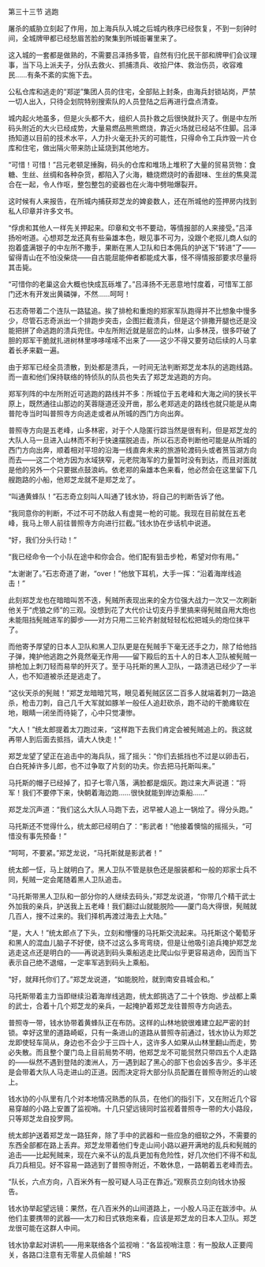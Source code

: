 

第三十三节 逃跑

屠杀的威胁立刻起了作用，加上海兵队入城之后城内秩序已经恢复，不到一刻钟时间，全城牌甲都已经愁眉苦脸的聚集到所城衙署里来了。

这入城的一套都是做熟的，不需要吕泽扬多管，自然有归化民干部和牌甲们会议理事，当下马上派夫子，分队去救火、抓捕溃兵、收拾尸体、救治伤员，收容难民……有条不紊的实施下去。

公私仓库和逃走的“郑逆”集团人员的住宅，全部贴上封条，由海兵封锁站岗，严禁一切人出入，只待企划院特别搜索队的人员登陆之后再进行盘点清查。

城内起火地虽多，但是火头都不大，组织人员扑救之后很快就扑灭了。倒是中左所码头附近的大火已经成势，大量易燃品熊熊燃烧，靠近火场就已经站不住脚。吕泽扬知道以目前的技术水平，人力扑火毫无扑灭的可能性，只得命令工兵炸毁一片仓库和住宅，做出隔火带来防止延烧到其他地方。

“可惜！可惜！”吕元老顿足捶胸，码头的仓库和堆场上堆积了大量的贸易货物：食糖、生丝、丝绸和各种杂货，都陷入了火海，糖烧燃烧时的香甜味、生丝的焦臭混合在一起，令人作呕，整包整包的瓷器也在火海中劈啪爆裂开。

这时候有人来报告，在所城内捕获郑芝龙的婢妾数人，还在所城他的签押房内找到私人印章并许多文书。

“俘虏和其他人一样先关押起来。印章和文书不要动，等情报部的人来接受。”吕泽扬吩咐道。心想郑芝龙还真有些枭雄本色，眼见事不可为，没跟个老抠儿商人似的抱着盛满银子的中左所不撒手，果断在黑人卫队和日本佣兵的护送下“转进”了――留得青山在不怕没柴烧――自古能屈能伸者都能成大事，怪不得情报部要求尽量将其击毙。

“可惜你的老巢这会大概也快成瓦砾堆了。”吕泽扬不无恶意地忖度着，可惜军工部门还木有开发出黄磷弹，不然……呵呵！

石志奇带着二个连队一路猛追。挨了排枪和重炮的郑家军队跑得并不比想象中慢多少，尽管石志奇派出一个排跑步突击，企图拦截溃兵，但是这个排撒开腿也还是没能把拼了命逃跑的溃兵兜住。中左所附近就是层峦的山林，山多林茂，很多吓破了胆的郑军干脆就扎进树林里哆哆嗦嗦不出来了――这少不得又要劳动后续的人马拿着长矛来戳一遍。

由于郑军已经全员溃散，到处都是溃兵，一时间无法判断郑芝龙本队的逃跑线路。而一直和他们保持联络的特侦队的队员也失去了郑芝龙逃跑的方向。

郑军列阵的中左所附近可逃跑的路线并不多：所城位于五老峰和大海之间的狭长平原上，既然通往山那边的芙蓉隧道还没开凿，那么老郑逃走的路线也就只能是从南普陀寺当时叫普照寺方向逃走或者从所城的西门方向出奔。

普照寺方向是五老峰，山多林密，对于个人隐匿行踪当然是很有利，但是郑芝龙的大队人马一旦进入山林而不利于快速摆脱追击，所以石志奇判断他可能是从所城的西门方向出奔，顺着相对平坦的沿海一线直奔未来的旅游轮渡码头或者筼筜湖方向而去――这二个地方因为水域狭窄，元老院海军的力量暂时没有到达，而且对面就是他的另外一个只要据点鼓浪屿。依老郑的枭雄本色来看，他必然会在这里留下几艘跑路的小船，他郑芝龙就不是郑芝龙了。

“叫通黄蜂队！”石志奇立刻叫人叫通了钱水协，将自己的判断告诉了他。

“我同意你的判断，不过不可不防敌人有虚晃一枪的可能。我现在目前就在五老峰，我马上带人前往普照寺方向进行拦截。”钱水协在步话机中说道。

“好，我们分头行动！”

“我已经命令一个小队在途中和你会合。他们配有狙击步枪，希望对你有用。”

“太谢谢了。”石志奇道了谢，“over！”他放下耳机，大手一挥：“沿着海岸线追击！”

此刻郑芝龙也在暗暗叫苦不迭，髡贼所表现出来的全方位强大战力一次又一次刷新他关于“虎狼之师”的三观。没想到花了大代价让切支丹手里搞来得髡贼自用大炮也未能阻挡髡贼进军的脚步――对方只用二三轮齐射就轻轻松松把城头的炮位抹平了。

而他寄予厚望的日本人卫队和黑人卫队更是在髡贼手下毫无还手之力，除了给他挡子弹，掩护他逃跑之外竟然毫无作用――留下殿后的五十人的日本人卫队被髡贼一排枪加上刺刀轻而易举的歼灭了。至于马托斯的黑人卫队，一路溃逃已经少了一半人，也不知道被杀还是逃走了。

“这伙天杀的髡贼！”郑芝龙暗暗咒骂，眼见着髡贼区区二百多人就端着刺刀一路追杀，枪击刀刺，自己几千大军就如豚羊一般任人追赶砍杀，跑不动的干脆瘫软在地，眼睛一闭坐而待毙了，心中只觉凄惨。

“大人！”统太郎提着太刀跑过来，“这样跑下去我们肯定会被髡贼追上的。我这就再带人到后面去抵挡，请大人快走！”

郑芝龙望了望正在追击中的海兵队，摇了摇头：“你们去抵挡也不过是以卵击石，白白死掉许多儿郎，也不过争取了片刻的功夫。你去把马托斯叫来。”

马托斯的帽子已经掉了，扣子七零八落，满脸都是烟灰。跑过来大声说道：“将军！我们不要停下来，快朝着海边跑……很快就能到岸边乘船……”

郑芝龙沉声道：“我们这么大队人马跑下去，迟早被人追上一锅烩了。得分头跑。”

马托斯还不觉得什么，统太郎已经明白了：“影武者！”他接着懊恼的摇摇头，“可惜没有事先预备！”

“呵呵，不要紧。”郑芝龙说，“马托斯就是影武者！”

统太郎一怔，马上就明白了。黑人卫队不管是肤色还是服装都和一般的郑家士兵不同，髡贼一定会尾随着黑人卫队追击。

“马托斯带黑人卫队和一部分你的人继续去码头，”郑芝龙说道，“你带几个精干武士外加我的亲兵，护送我上五老峰！我们翻过山就能脱险――厦门岛大得很，髡贼就几百人，搜不过来的。我们择机再渡过海去上大陆。”

“是，大人！”统太郎点了下头，立刻和懵懂的马托斯交流起来。马托斯这个葡萄牙和黑人的混血儿脑子不好使，绕不过这么多弯弯绕，但是让他吸引追兵掩护郑芝龙逃走这点还是明白的――再说逃到码头乘船逃走比爬山似乎更容易逃命，因而当下表示自己绝不退缩，一定率军逃到码头上乘船。

“好，就拜托你们了。”郑芝龙说道，“如能脱险，就到南安县城会和。”

马托斯带着主力当即继续沿着海岸线逃跑，统太郎挑选了二十个铁炮、步战都上乘的武士，合着十几个郑芝龙的亲兵，一起掩护着郑芝龙往普照寺方向逃去。

普照寺一带，钱水协带着黄蜂队正在布防。这样的山林地貌很难建立起严密的封锁。幸好这里的道路崎岖，只有一条进山的道路从普照寺前通过，钱水协认为郑芝龙即使轻车简从，身边也不会少于三四十人，这许多人如果从山林里翻山而走，势必失散。而且整个厦门岛上目前局势不明，他郑芝龙不可能贸然只带四五个人走路的――纵然不遇到登陆的澳洲人，万一遇到起了黑心的部下也会凶多吉少。多半还是会带着大队人马走进山的正道。因而决定将大部分队员配置在普照寺附近的山坡上。

钱水协的小队里有几个对本地情况熟悉的队员，在他们的指引下，又在附近几个容易穿越的小路上安置了监视哨。十几只望远镜同时监视着普照寺一带的大小路段，只等郑芝龙自投罗网。

统太郎护送着郑芝龙一路狂奔，除了手中的武器和一些应急的细软之外，不需要的东西全部都在路上丢弃。郑芝龙带着他们专走山间小路以避开满地的乱兵和髡贼的追击――比起髡贼来，现在六亲不认的乱兵更加有危险性，好几次他们不得不和乱兵刀兵相见。好不容易一路逃到了普照寺附近，不敢休息，一路朝着五老峰而去。

“队长，六点方向，八百米外有一股可疑人马正在靠近。”观察员立刻向钱水协报告。

钱水协举起望远镜：果然，在八百米外的山间道路上，一小股人马正在跋涉中。从他们主要携带的武器――太刀和日式铁炮来看，应该是郑芝龙的日本人卫队。郑芝龙很可能在这群人中间。

钱水协拿起对讲机――用来联络各个监视哨：“各监视哨注意：有一股敌人正要闯关，各路口注意有无零星人员偷越！”RS

